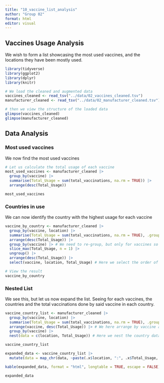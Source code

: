 ```yaml
---
title: "10_vaccine_list_analysis"
author: "Group 02"
format: html
editor: visual
---
```


## Vaccines Usage Analysis

We wish to form a list showcasing the most used vaccines, and the locations they have been mostly used.

```r
library(tidyverse)
library(ggplot2)
library(dplyr)
library(knitr)
```

```r
# We load the cleaned and augmented data
vaccines_cleaned <- read_tsv("../data/02_vaccines_cleaned.tsv")
manufacturer_cleaned <- read_tsv("../data/02_manufacturer_cleaned.tsv")

# then we view the structure of the loaded data
glimpse(vaccines_cleaned)
glimpse(manufacturer_cleaned)


```

## Data Analysis

### Most used vaccines
We now find the most used vaccines
```r
# Let us calculate the total usage of each vaccine
most_used_vaccines <- manufacturer_cleaned |>
  group_by(vaccine) |>
  summarise(Total_Usage = sum(total_vaccinations, na.rm = TRUE)) |>
  arrange(desc(Total_Usage))

most_used_vaccines
```

### Countries in use
We can now identify the country with the highest usage for each vaccine

```r
vaccine_by_country <- manufacturer_cleaned |>
  group_by(vaccine, location) |>
  summarise(Total_Usage = sum(total_vaccinations, na.rm = TRUE), .groups = "drop") |> # We now drop grouping after summarise
  arrange(desc(Total_Usage)) |>
  group_by(vaccine) |> # We need to re-group, but only for vaccines so we get the correct order
  slice_max(Total_Usage, n = 1) |> 
  ungroup() |>
  arrange(desc(Total_Usage)) |>
  select(vaccine, location, Total_Usage) # Here we select the order of columns

# View the result
vaccine_by_country

```

### Nested List
We see this, but let us now expand the list. Seeing for each vaccines, the countries and the total vaccinations done by said vaccine in each country.
```r
vaccine_country_list <- manufacturer_cleaned |>
  group_by(vaccine, location) |>
  summarise(Total_Usage = sum(total_vaccinations, na.rm = TRUE), .groups = "drop") |>
  arrange(vaccine, desc(Total_Usage)) |> # We here arrange by vaccine and usage for each vaccine
  group_by(vaccine) |>
  nest(data = c(location, Total_Usage)) # Here we nest the country data for each vaccine

vaccine_country_list

```

```r
expanded_data <- vaccine_country_list |>
  mutate(data = map_chr(data, ~paste(.x$location, ":", .x$Total_Usage, collapse = "; ")))

kable(expanded_data, format = "html", longtable = TRUE, escape = FALSE)

```

```r
expanded_data
```

